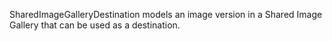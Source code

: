 <!-- Code generated from the comments of the SharedImageGalleryDestination struct in builder/azure/chroot/shared_image_gallery_destination.go; DO NOT EDIT MANUALLY -->
SharedImageGalleryDestination models an image version in a Shared
Image Gallery that can be used as a destination.
